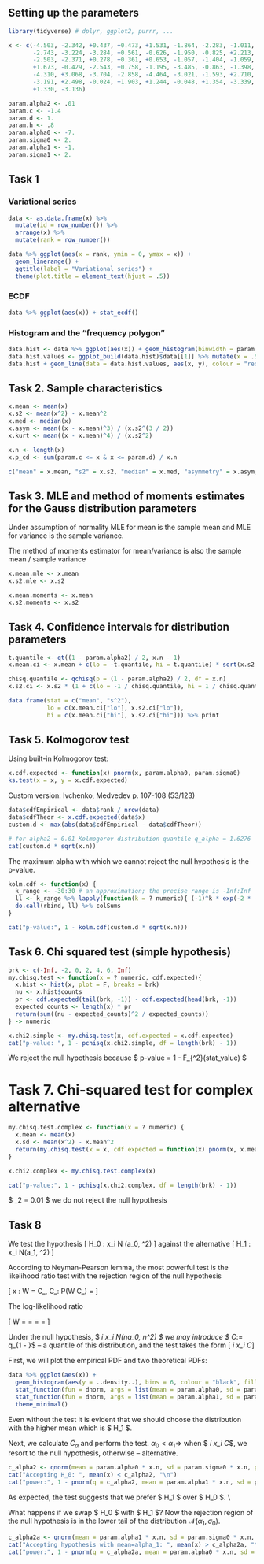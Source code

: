 ## Setting up the parameters

```r
library(tidyverse) # dplyr, ggplot2, purrr, ...

x <- c(-4.503, -2.342, +0.437, +0.473, +1.531, -1.864, -2.283, -1.011,
       -2.743, -3.224, -3.284, +0.561, -0.626, -1.950, -0.825, +2.213,
       -2.503, -2.371, +0.278, +0.361, +0.653, -1.057, -1.404, -1.059,
       +1.673, -0.429, -2.543, +0.758, -1.195, -3.485, -0.863, -1.398,
       -4.310, +3.068, -3.704, -2.858, -4.464, -3.021, -1.593, +2.710,
       -3.191, +2.498, -0.024, +1.903, +1.244, -0.048, +1.354, -3.339,
       +1.330, -3.136)

param.alpha2 <- .01
param.c <- -1.4
param.d <- 1.
param.h <- .8
param.alpha0 <- -7.
param.sigma0 <- 2.
param.alpha1 <- -1.
param.sigma1 <- 2.
```
## Task 1

### Variational series

```r
data <- as.data.frame(x) %>%
  mutate(id = row_number()) %>%
  arrange(x) %>%
  mutate(rank = row_number())

data %>% ggplot(aes(x = rank, ymin = 0, ymax = x)) +
  geom_linerange() +
  ggtitle(label = "Variational series") +
  theme(plot.title = element_text(hjust = .5))

```

### ECDF

```r
data %>% ggplot(aes(x)) + stat_ecdf()
```

### Histogram and the "frequency polygon"

```r
data.hist <- data %>% ggplot(aes(x)) + geom_histogram(binwidth = param.h)
data.hist.values <- ggplot_build(data.hist)$data[[1]] %>% mutate(x = .5 * (xmin + xmax))
data.hist + geom_line(data = data.hist.values, aes(x, y), colour = "red")
```
## Task 2. Sample characteristics
```r
x.mean <- mean(x)
x.s2 <- mean(x^2) - x.mean^2
x.med <- median(x)
x.asym <- mean((x - x.mean)^3) / (x.s2^(3 / 2))
x.kurt <- mean((x - x.mean)^4) / (x.s2^2)

x.n <- length(x)
x.p_cd <- sum(param.c <= x & x <= param.d) / x.n

c("mean" = x.mean, "s2" = x.s2, "median" = x.med, "asymmetry" = x.asym, "kurtosis" = x.kurt, "p(c<=x<=d)" = x.p_cd) %>% print
```
## Task 3. MLE and method of moments estimates for the Gauss distribution parameters
Under assumption of normality MLE for mean is the sample mean and MLE for variance is the sample variance.

The method of moments estimator for mean/variance is also the sample mean / sample variance
```r
x.mean.mle <- x.mean
x.s2.mle <- x.s2

x.mean.moments <- x.mean
x.s2.moments <- x.s2
```

## Task 4. Confidence intervals for distribution parameters

```r
t.quantile <- qt((1 - param.alpha2) / 2, x.n - 1)
x.mean.ci <- x.mean + c(lo = -t.quantile, hi = t.quantile) * sqrt(x.s2 / (x.n - 1))

chisq.quantile <- qchisq(p = (1 - param.alpha2) / 2, df = x.n)
x.s2.ci <- x.s2 * (1 + c(lo = -1 / chisq.quantile, hi = 1 / chisq.quantile)) # Ivchenko, Medvedev p. 85 (42/123)

data.frame(stat = c("mean", "s^2"),
           lo = c(x.mean.ci["lo"], x.s2.ci["lo"]),
           hi = c(x.mean.ci["hi"], x.s2.ci["hi"])) %>% print

```

## Task 5. Kolmogorov test

Using built-in Kolmogorov test:

```r
x.cdf.expected <- function(x) pnorm(x, param.alpha0, param.sigma0)
ks.test(x = x, y = x.cdf.expected)
```

Custom version: Ivchenko, Medvedev p. 107-108 (53/123)

```r
data$cdfEmpirical <- data$rank / nrow(data)
data$cdfTheor <- x.cdf.expected(data$x)
custom.d <- max(abs(data$cdfEmpirical - data$cdfTheor))

# for alpha2 = 0.01 Kolmogorov distribution quantile q_alpha = 1.6276
cat(custom.d * sqrt(x.n))
```
The maximum alpha with which we cannot reject the null hypothesis is the p-value.
```r
kolm.cdf <- function(x) {
  k_range <- -30:30 # an approximation; the precise range is -Inf:Inf
  ll <- k_range %>% lapply(function(k = ? numeric){ (-1)^k * exp(-2 * (k^2 * x^2)) } -> numeric)
  do.call(rbind, ll) %>% colSums
}

cat("p-value:", 1 - kolm.cdf(custom.d * sqrt(x.n)))

```

## Task 6. Chi squared test (simple hypothesis)

```r
brk <- c(-Inf, -2, 0, 2, 4, 6, Inf)
my.chisq.test <- function(x = ? numeric, cdf.expected){
  x.hist <- hist(x, plot = F, breaks = brk)
  nu <- x.hist$counts
  pr <- cdf.expected(tail(brk, -1)) - cdf.expected(head(brk, -1))
  expected_counts <- length(x) * pr
  return(sum((nu - expected_counts)^2 / expected_counts))
} -> numeric

x.chi2.simple <- my.chisq.test(x, cdf.expected = x.cdf.expected)
cat("p-value: ", 1 - pchisq(x.chi2.simple, df = length(brk) - 1))

```
We reject the null hypothesis because $ p-value = 1 - F_{\chi^2}(stat\_value) \approx 0 $

# Task 7. Chi-squared test for complex alternative
```r
my.chisq.test.complex <- function(x = ? numeric) {
  x.mean <- mean(x)
  x.sd <- mean(x^2) - x.mean^2
  return(my.chisq.test(x = x, cdf.expected = function(x) pnorm(x, x.mean, x.sd)))
}

x.chi2.complex <- my.chisq.test.complex(x)

cat("p-value:", 1 - pchisq(x.chi2.complex, df = length(brk) - 1))
```
$ \alpha_2 = 0.01 \Rightarrow $ we do not reject the null hypothesis

## Task 8

We test the hypothesis
\[ H_0 : x_i \sim \mathcal N (a_0, \sigma^2) \]
against the alternative
\[ H_1 : x_i \sim N(a_1, \sigma^2) \]

According to Neyman-Pearson lemma, the most powerful test is the likelihood ratio test with the rejection region of the null hypothesis

\[ \vec x : W = \frac{L(\theta_0 | \vec x)}{L(\theta_1 | \vec x)} \le C_\alpha, \quad C_\alpha : P(W \le C_\alpha) = \alpha \]

The log-likelihood ratio

\[ \ln W = \ln \frac{L_1}{L_0}= \frac{\sum_{i=1}^n (x_i -a_1)^2 }{2 \sigma^2} = \frac{\sum_{i=1}^n (x_i - a_0)^2 }{2 \sigma^2} = \frac{(a_1 - a_0) \sum_i x_i}{2 \sigma^2} \]

Under the null hypothesis, $ \sum_i x_i \sim \mathcal N(na_0, n\sigma^2) \Rightarrow $ we may introduce $ \tilde C_\alpha := q_{1 - \alpha}$ -- a quantile of this distribution, and the test takes the form
\[ \sum_i x_i \gtrless \tilde C_\alpha \]

First, we will plot the empirical PDF and two theoretical PDFs:

```r
data %>% ggplot(aes(x)) +
  geom_histogram(aes(y = ..density..), bins = 6, colour = "black", fill = "white") +
  stat_function(fun = dnorm, args = list(mean = param.alpha0, sd = param.sigma0), colour = "red") +
  stat_function(fun = dnorm, args = list(mean = param.alpha1, sd = param.sigma0), colour = "blue") +
  theme_minimal()
```

Even without the test it is evident that we should choose the distribution with the higher mean which is $ H_1 $.

Next, we calculate $\tilde C_\alpha$ and perform the test.
$\alpha_0 < \alpha_1 \Rightarrow$ when $ \sum_i x_i \le \tilde C_\alpha $, we resort to the null hypothesis, otherwise -- alternative.

```r
c_alpha2 <- qnorm(mean = param.alpha0 * x.n, sd = param.sigma0 * x.n, p = 1 - param.alpha2)
cat("Accepting H_0: ", mean(x) < c_alpha2, "\n")
cat("power:", 1 - pnorm(q = c_alpha2, mean = param.alpha1 * x.n, sd = param.sigma0 * x.n))
```
As expected, the test suggests that we prefer $ H_1 $ over $ H_0 $. \\

What happens if we swap $ H_0 $ with $ H_1 $?
Now the rejection region of the null hypothesis is in the lower tail of the distribution $\mathcal N (\alpha_1, \sigma_0)$.
```r
c_alpha2a <- qnorm(mean = param.alpha1 * x.n, sd = param.sigma0 * x.n, p = param.alpha2)
cat("Accepting hypothesis with mean=alpha_1: ", mean(x) > c_alpha2a, "\n")
cat("power:", 1 - pnorm(q = c_alpha2a, mean = param.alpha0 * x.n, sd = param.sigma0 * x.n))
```
